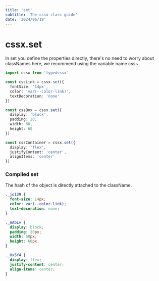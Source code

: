 ```yaml
---
title: 'set'
subtitle: 'The cssx class guide'
date: '2024/06/19'
---
```


<TocBot />

# cssx.set
In set you define the properties directly, there's no need to worry about classNames here, we recommend using the variable name css~.
```ts title="Something.tsx"
import cssx from 'typedcssx'

const cssLink = cssx.set({
  fontSize: '14px',
  color: 'var(--color-link)',
  textDecoration: 'none'
})

const cssBox = cssx.set({
  display: 'block',
  padding: 20,
  width: 60,
  height: 60
})

const cssContainer = cssx.set({
  display: 'flex',
  justifyContent: 'center',
  alignItems: 'center'
})
```

### Compiled set
The hash of the object is directly attached to the className.
```css title="css"
._jo139 {
  font-size: 14px;
  color: var(--color-link);
  text-decoration: none;
}

._AAbLv {
  display: block;
  padding: 20px;
  width: 60px;
  height: 60px;
}

._Ux5Y4 {
  display: flex;
  justify-content: center;
  align-items: center;
}
```